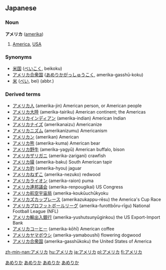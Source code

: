 == Japanese ==
===Noun===
'''アメリカ''' ([[amerika]])
# [[America]], [[USA]]


===Synonyms===
* [[米国]] ([[べいこく]], beikoku)
* [[アメリカ合衆国]] ([[あめりかがっしゅうこく]], amerika-gasshū-koku)
* [[米]] ([[べい]], bei) (abbr.)


===Derived terms===
*[[アメリカ人]] (amerika-jin) American person, or American people
*[[アメリカ大陸]] (amerika-tairiku) American continent; the Americas
*[[アメリカインディアン]] (amerika-indian) American Indian
*[[アメリカナイズ]] (amerikanaizu) Americanize
*[[アメリカニズム]] (amerikanizumu) Americanism
*[[アメリカン]] (amerikan) American
*[[アメリカ熊]] (amerika-kuma) American bear
*[[アメリカ野牛]] (amerika-yagyū) American buffalo, bison
*[[アメリカザリガニ]] (amerika-zarigani) crawfish
*[[アメリカ貘]] (amerika-baku) South American tapir
*[[アメリカ豹]] (amerika-hyou) jaguar
*[[アメリカねずこ]] (amerika-nezuko) redwood
*[[アメリカライオン]] (amerika-raion) puma
*[[アメリカ連邦議会]] (amerika-renpougikai) US Congress
*[[アメリカ航空宇宙局]] (amerika-koukūuchūkyoku
*[[アメリカズカップレース]] (amerikazukappu-rēsu) the America's Cup Race
*[[アメリカプロフットボールリーグ]] (amerika-furottbōru-rīgu) National Football League (NFL)
*[[アメリカ輸出入銀行]] (amerika-yushutsunyūginkou) the US Export-Import Bank
*[[アメリカコーヒー]] (amerika-kōhī) American coffee
*[[アメリカヤマボウシ]] (amerika-yamaboushi) flowering dogwood
*[[アメリカ合衆国]] (amerika-gasshūkoku) the United States of America

[[Category:Japanese language|あめりか]]
[[Category:Japanese nouns|あめりか]]
[[Category:Japanese proper nouns|あめりか]]
[[Category:ja:Countries|あめりか]]

[[zh-min-nan:アメリカ]]
[[hu:アメリカ]]
[[ja:アメリカ]]
[[pl:アメリカ]]
[[fi:アメリカ]]